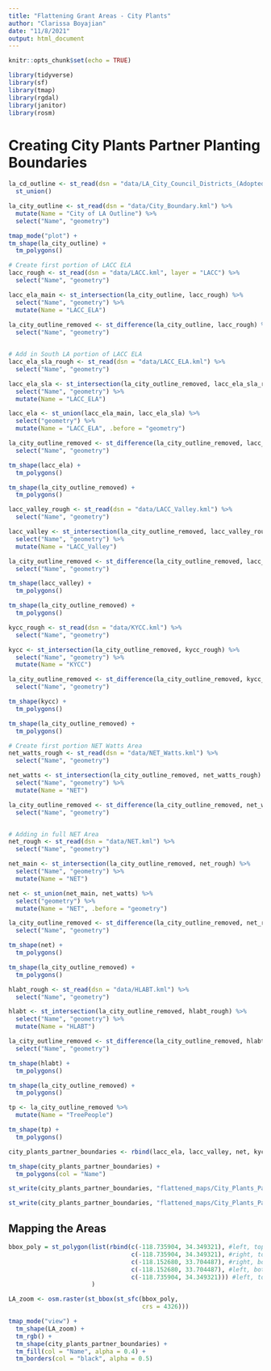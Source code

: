 ```yaml
---
title: "Flattening Grant Areas - City Plants"
author: "Clarissa Boyajian"
date: "11/8/2021"
output: html_document
---
```


```r
knitr::opts_chunk$set(echo = TRUE)
```

```r
library(tidyverse)
library(sf)
library(tmap)
library(rgdal)
library(janitor)
library(rosm)
```

# Creating City Plants Partner Planting Boundaries
```r
la_cd_outline <- st_read(dsn = "data/LA_City_Council_Districts_(Adopted_2012).kml") %>% 
  st_union()

la_city_outline <- st_read(dsn = "data/City_Boundary.kml") %>% 
  mutate(Name = "City of LA Outline") %>% 
  select("Name", "geometry")

tmap_mode("plot") +
tm_shape(la_city_outline) +
  tm_polygons()
```

```r
# Create first portion of LACC ELA
lacc_rough <- st_read(dsn = "data/LACC.kml", layer = "LACC") %>% 
  select("Name", "geometry")

lacc_ela_main <- st_intersection(la_city_outline, lacc_rough) %>% 
  select("Name", "geometry") %>% 
  mutate(Name = "LACC_ELA")
  
la_city_outline_removed <- st_difference(la_city_outline, lacc_rough) %>% 
  select("Name", "geometry")


# Add in South LA portion of LACC ELA
lacc_ela_sla_rough <- st_read(dsn = "data/LACC_ELA.kml") %>% 
  select("Name", "geometry")

lacc_ela_sla <- st_intersection(la_city_outline_removed, lacc_ela_sla_rough) %>% 
  select("Name", "geometry") %>% 
  mutate(Name = "LACC_ELA")

lacc_ela <- st_union(lacc_ela_main, lacc_ela_sla) %>% 
  select("geometry") %>% 
  mutate(Name = "LACC_ELA", .before = "geometry")

la_city_outline_removed <- st_difference(la_city_outline_removed, lacc_ela_sla_rough) %>% 
  select("Name", "geometry")

tm_shape(lacc_ela) +
  tm_polygons()

tm_shape(la_city_outline_removed) +
  tm_polygons()
```

```r
lacc_valley_rough <- st_read(dsn = "data/LACC_Valley.kml") %>% 
  select("Name", "geometry")

lacc_valley <- st_intersection(la_city_outline_removed, lacc_valley_rough) %>% 
  select("Name", "geometry") %>% 
  mutate(Name = "LACC_Valley")

la_city_outline_removed <- st_difference(la_city_outline_removed, lacc_valley_rough) %>% 
  select("Name", "geometry")

tm_shape(lacc_valley) +
  tm_polygons()

tm_shape(la_city_outline_removed) +
  tm_polygons()
```

```r
kycc_rough <- st_read(dsn = "data/KYCC.kml") %>% 
  select("Name", "geometry")

kycc <- st_intersection(la_city_outline_removed, kycc_rough) %>% 
  select("Name", "geometry") %>% 
  mutate(Name = "KYCC")

la_city_outline_removed <- st_difference(la_city_outline_removed, kycc_rough) %>% 
  select("Name", "geometry")

tm_shape(kycc) +
  tm_polygons()

tm_shape(la_city_outline_removed) +
  tm_polygons()
```

```r
# Create first portion NET Watts Area
net_watts_rough <- st_read(dsn = "data/NET_Watts.kml") %>% 
  select("Name", "geometry")

net_watts <- st_intersection(la_city_outline_removed, net_watts_rough) %>% 
  select("Name", "geometry") %>% 
  mutate(Name = "NET")

la_city_outline_removed <- st_difference(la_city_outline_removed, net_watts_rough) %>% 
  select("Name", "geometry")


# Adding in full NET Area
net_rough <- st_read(dsn = "data/NET.kml") %>% 
  select("Name", "geometry")

net_main <- st_intersection(la_city_outline_removed, net_rough) %>% 
  select("Name", "geometry") %>% 
  mutate(Name = "NET")

net <- st_union(net_main, net_watts) %>% 
  select("geometry") %>% 
  mutate(Name = "NET", .before = "geometry")

la_city_outline_removed <- st_difference(la_city_outline_removed, net_rough) %>% 
  select("Name", "geometry")

tm_shape(net) +
  tm_polygons()

tm_shape(la_city_outline_removed) +
  tm_polygons()
```

```r
hlabt_rough <- st_read(dsn = "data/HLABT.kml") %>% 
  select("Name", "geometry")

hlabt <- st_intersection(la_city_outline_removed, hlabt_rough) %>% 
  select("Name", "geometry") %>% 
  mutate(Name = "HLABT")

la_city_outline_removed <- st_difference(la_city_outline_removed, hlabt_rough) %>% 
  select("Name", "geometry")

tm_shape(hlabt) +
  tm_polygons()

tm_shape(la_city_outline_removed) +
  tm_polygons()
```

```r
tp <- la_city_outline_removed %>% 
  mutate(Name = "TreePeople")

tm_shape(tp) +
  tm_polygons()
```

```r
city_plants_partner_boundaries <- rbind(lacc_ela, lacc_valley, net, kycc, hlabt, tp)

tm_shape(city_plants_partner_boundaries) +
  tm_polygons(col = "Name")
```

```r
st_write(city_plants_partner_boundaries, "flattened_maps/City_Plants_Partner_Planting_Boundaries.shp", append = FALSE)

st_write(city_plants_partner_boundaries, "flattened_maps/City_Plants_Partner_Planting_Boundaries.kml", append = FALSE)
```






## Mapping the Areas

```r
bbox_poly = st_polygon(list(rbind(c(-118.735904, 34.349321), #left, top
                                  c(-118.735904, 34.349321), #right, top
                                  c(-118.152680, 33.704487), #right, bottom
                                  c(-118.152680, 33.704487), #left, bottom
                                  c(-118.735904, 34.349321))) #left, top
                       )

LA_zoom <- osm.raster(st_bbox(st_sfc(bbox_poly, 
                                     crs = 4326)))
```

```r
tmap_mode("view") +
  tm_shape(LA_zoom) +
  tm_rgb() +
  tm_shape(city_plants_partner_boundaries) +
  tm_fill(col = "Name", alpha = 0.4) +
  tm_borders(col = "black", alpha = 0.5)
```

```r

```


